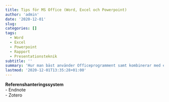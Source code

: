 ```yaml
---
title: Tips för MS Office (Word, Excel och Powerpoint)
author: 'admin'
date: '2020-12-01'
slug:
categories: []
tags:
  - Word
  - Excel
  - Powerpoint
  - Rapport
  - Presentationsteknik
subtitle: ''
summary: 'Hur man bäst använder Officeprogramment samt kombinerar med ett referenshanteringssystem'
lastmod: '2020-12-01T13:35:28+01:00'
---
```




**Referenshanteringssystem**  
- Endnote  
- Zotero  
